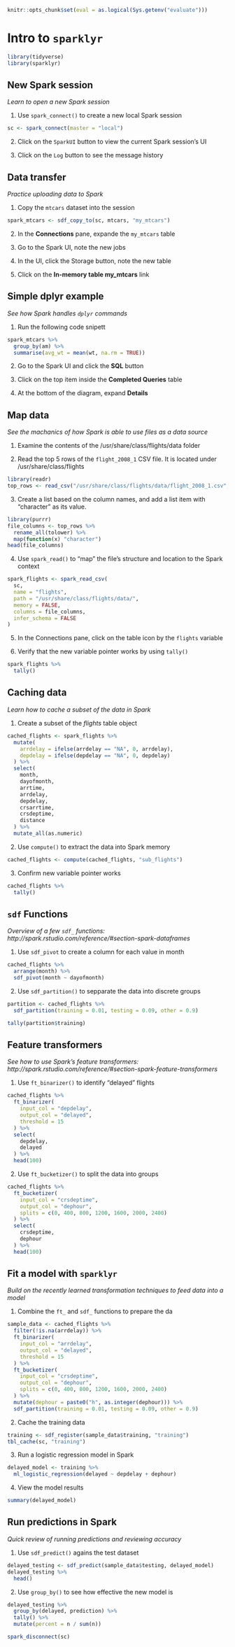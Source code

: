 ```r
knitr::opts_chunk$set(eval = as.logical(Sys.getenv("evaluate")))
```

# Intro to `sparklyr`

```r
library(tidyverse)
library(sparklyr)
```

## New Spark session
*Learn to open a new Spark session*

1. Use `spark_connect()` to create a new local Spark session
```r
sc <- spark_connect(master = "local")
```

2. Click on the `SparkUI` button to view the current Spark session's UI

3. Click on the `Log` button to see the message history

## Data transfer
*Practice uploading data to Spark*

1. Copy the `mtcars` dataset into the session
```r
spark_mtcars <- sdf_copy_to(sc, mtcars, "my_mtcars")
```

2. In the **Connections** pane, expande the `my_mtcars` table

3. Go to the Spark UI, note the new jobs

4. In the UI, click the Storage button, note the new table

5. Click on the **In-memory table my_mtcars** link

## Simple dplyr example
*See how Spark handles `dplyr` commands*

1. Run the following code snipett
```r
spark_mtcars %>%
  group_by(am) %>%
  summarise(avg_wt = mean(wt, na.rm = TRUE))
```

2. Go to the Spark UI and click the **SQL** button 

3. Click on the top item inside the **Completed Queries** table

4. At the bottom of the diagram, expand **Details**

## Map data
*See the machanics of how Spark is able to use files as a data source*

1. Examine the contents of the /usr/share/class/flights/data folder

2. Read the top 5 rows of the `flight_2008_1` CSV file.  It is located under /usr/share/class/flights

```r
library(readr)
top_rows <- read_csv("/usr/share/class/flights/data/flight_2008_1.csv", n_max = 5)
```

3. Create a list based on the column names, and add a list item with "character" as its value.
```r
library(purrr)
file_columns <- top_rows %>%
  rename_all(tolower) %>%
  map(function(x) "character")
head(file_columns)
```

4. Use `spark_read()` to "map" the file's structure and location to the Spark context
```r
spark_flights <- spark_read_csv(
  sc,
  name = "flights",
  path = "/usr/share/class/flights/data/",
  memory = FALSE,
  columns = file_columns,
  infer_schema = FALSE
)
```

5. In the Connections pane, click on the table icon by the `flights` variable

6. Verify that the new variable pointer works by using `tally()`
```r
spark_flights %>%
  tally()
```

## Caching data
*Learn how to cache a subset of the data in Spark*

1. Create a subset of the *flights* table object
```r
cached_flights <- spark_flights %>%
  mutate(
    arrdelay = ifelse(arrdelay == "NA", 0, arrdelay),
    depdelay = ifelse(depdelay == "NA", 0, depdelay)
  ) %>%
  select(
    month,
    dayofmonth,
    arrtime,
    arrdelay,
    depdelay,
    crsarrtime,
    crsdeptime,
    distance
  ) %>%
  mutate_all(as.numeric)
```

2. Use `compute()` to extract the data into Spark memory
```r
cached_flights <- compute(cached_flights, "sub_flights")
```

3. Confirm new variable pointer works
```r
cached_flights %>%
  tally()
```

## `sdf` Functions
*Overview of a few `sdf_` functions: http://spark.rstudio.com/reference/#section-spark-dataframes *

1. Use `sdf_pivot` to create a column for each value in month
```r
cached_flights %>%
  arrange(month) %>%
  sdf_pivot(month ~ dayofmonth)
```

2. Use `sdf_partition()` to sepparate the data into discrete groups
```r
partition <- cached_flights %>%
  sdf_partition(training = 0.01, testing = 0.09, other = 0.9)

tally(partition$training)
```

## Feature transformers
*See how to use Spark's feature transformers: http://spark.rstudio.com/reference/#section-spark-feature-transformers *

1. Use `ft_binarizer()` to identify "delayed" flights
```r
cached_flights %>%
  ft_binarizer(
    input_col = "depdelay",
    output_col = "delayed",
    threshold = 15
  ) %>%
  select(
    depdelay,
    delayed
  ) %>%
  head(100)
```

2. Use `ft_bucketizer()` to split the data into groups
```r
cached_flights %>%
  ft_bucketizer(
    input_col = "crsdeptime",
    output_col = "dephour",
    splits = c(0, 400, 800, 1200, 1600, 2000, 2400)
  ) %>%
  select(
    crsdeptime,
    dephour
  ) %>%
  head(100)
```

## Fit a model with `sparklyr`
*Build on the recently learned transformation techniques to feed data into a model*

1. Combine the `ft_` and `sdf_` functions to prepare the da
```r
sample_data <- cached_flights %>%
  filter(!is.na(arrdelay)) %>%
  ft_binarizer(
    input_col = "arrdelay",
    output_col = "delayed",
    threshold = 15
  ) %>%
  ft_bucketizer(
    input_col = "crsdeptime",
    output_col = "dephour",
    splits = c(0, 400, 800, 1200, 1600, 2000, 2400)
  ) %>%
  mutate(dephour = paste0("h", as.integer(dephour))) %>%
  sdf_partition(training = 0.01, testing = 0.09, other = 0.9)
```

2. Cache the training data
```r
training <- sdf_register(sample_data$training, "training")
tbl_cache(sc, "training")

```

3. Run a logistic regression model in Spark
```r
delayed_model <- training %>%
  ml_logistic_regression(delayed ~ depdelay + dephour)
```

4. View the model results
```r
summary(delayed_model)
```

## Run predictions in Spark
*Quick review of running predictions and reviewing accuracy*

1. Use `sdf_predict()` agains the test dataset
```r
delayed_testing <- sdf_predict(sample_data$testing, delayed_model)
delayed_testing %>%
  head()
```

2. Use `group_by()` to see how effective the new model is
```r
delayed_testing %>%
  group_by(delayed, prediction) %>%
  tally() %>% 
  mutate(percent = n / sum(n))
```

```r
spark_disconnect(sc)
```


